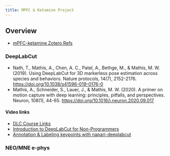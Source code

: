 ```yaml
---
title: MPFC & Ketamine Project
---
```


## Overview

- [mPFC-ketamine Zotero Refs](https://www.zotero.org/groups/4798310/mpfc-ket/library)

### DeepLabCut

- Nath, T., Mathis, A., Chen, A. C., Patel, A., Bethge, M., & Mathis, M. W. (2019). Using DeepLabCut for 3D markerless pose estimation across species and behaviors. Nature protocols, 14(7), 2152-2176. [https://doi.org/10.1038/s41596-019-0176-0](https://static1.squarespace.com/static/57f6d51c9f74566f55ecf271/t/5eab5ff7999bf94756b27481/1588289532243/NathMathis2019.pdf)
- Mathis, A., Schneider, S., Lauer, J., & Mathis, M. W. (2020). A primer on motion capture with deep learning: principles, pitfalls, and perspectives. Neuron, 108(1), 44-65. [https://doi.org/10.1016/j.neuron.2020.09.017](https://doi.org/10.1016/j.neuron.2020.09.017)

#### Video links

- [DLC Course Links](https://github.com/DeepLabCut/DeepLabCut-Workshop-Materials/blob/master/DLCcourse.md)
- [Introduction to DeepLabCut for Non-Programmers](https://youtu.be/KO1iQPQPMzw?si=kKy67FCovCLlh0eR)
- [Annotation & Labeling keypoints with napari-deeplabcut](https://www.youtube.com/watch?v=hsA9IB5r73E)

### NEO/MNE e-phys

